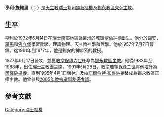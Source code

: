 {{blpunsourced|time=2014-11-30T05:47:15+00:00}}
{{Infobox Christian leader
| type             = Cardinal
| honorific-prefix = 
| name             =亨利·施維里<br />Henri Schwery
| honorific-suffix = 
| title            = [[天主教錫永教區|天主教錫永教區榮休主教]]
| image            = 
| image_size       = 
| alt              = 
| caption          = 
| appointed        = 1977年9月17日
| diocese          = 錫永
| see              = 
| term_start       = 
| term_end         = 1995年4月1日
| predecessor      = 弗朗索瓦-內斯托·亞當（François-Nestor Adam）
| opposed          = 
| successor        = [[諾爾伯特·布魯納|諾爾伯特·布魯納]]
| ordination       = 1957年7月7日
| consecration     = 1977年9月17日
| cardinal         = 1991年6月28日
| rank             = [[樞機|司鐸級樞機]]
| other_post       = 
<!---------- Personal details ---------->
| birth_name       = Henri Schwery
| birth_date       = {{birth date|df=yes|1932|6|14}}
| birth_place      = {{SWI}}[[聖倫納德|聖倫納德]]
| death_date       = {{Death date and age|df=yes|2021|1|7|1932|6|14}}
| death_place      = {{SWI}}[[聖倫納德|聖倫納德]]
| nationality      = {{SWI}}
| religion         = [[天主教|天主教]]
| motto            = 主的靈，我們的喜樂與希望（Spiritus Domini Gaudium et Spes）
| signature        = 
| signature_alt    = 
| coat_of_arms     = Coat of arms of Henri Schwery.svg
| coat_of_arms_alt = 
}}
'''亨利·施維里'''（{{lang-es|Henri Schwery}}；{{bd|1932年|6月14日|catIdx=Henri Schwery|2021年|1月7日}}）是[[天主教|天主教]][[瑞士|瑞士]]籍[[樞機|司鐸級樞機]]及[[天主教錫永教區|錫永教區榮休主教]]。

==生平==
亨利於1932年6月14日在[[瑞士|瑞士]]南部地區[[瓦萊州|瓦萊州]]的城鎮[[聖倫納德|聖倫納德]]出生。他分於[[錫安|錫安]]、[[羅馬|羅馬]]和[[佛立堡|佛立堡]]學習數學、理論物理、天主教神學和哲學。他於1957年7月7日晉鐸。從1961年到1977年，他是錫安的神學系的教授。

1977年9月17日晉牧，並獲[[教宗保祿六世|教宗保祿六世]]任命為[[天主教錫永教區|錫永教區主教]]。他從1983年至1988年，出任[[瑞士主教團|瑞士主教團]]主席。1991年6月28日，[[教宗若望保祿二世|教宗若望保祿二世]]將他擢升為[[樞機|司鐸級樞機]]。直到1995年4月1日榮休，及由[[諾爾伯特·布魯納|諾爾伯特·布魯納]]接替成為錫永教區正權主教。他曾參與[[2005年教宗選舉秘密會議|2005年教宗選舉秘密會議]]。

==參考文獻==
{{reflist}}

{{樞機團}}
{{Authority control}}
[[Category:瑞士樞機|Category:瑞士樞機]]